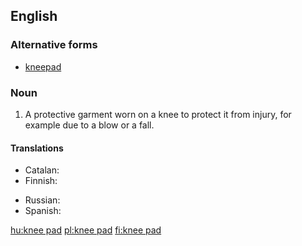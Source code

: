 ==English==

===Alternative forms===
* [[kneepad]]

===Noun===
{{wikipedia}}
{{en-noun|head=[[knee]] [[pad]]}}

# A protective garment worn on a knee to protect it from injury, for example due to a blow or a fall.

====Translations====
{{trans-top|protection for a knee}}
* Catalan: {{t|ca|genollera|f}}
* Finnish: {{t|fi|polvisuojus}}
{{trans-mid}}
* Russian: {{t+|ru|наколе́нник|m}}
* Spanish: {{t|es|rodillera|f}}
{{trans-bottom}}

[[hu:knee pad]]
[[pl:knee pad]]
[[fi:knee pad]]